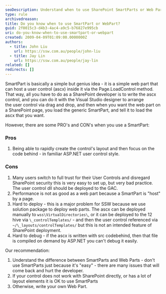 ```yaml
---
seoDescription: Understand when to use SharePoint SmartParts or Web Parts effectively and avoid common pitfalls by considering factors such as control layout complexity, performance requirements, and debugging needs.
type: rule
archivedreason:
title: Do you know when to use SmartPart or WebPart?
guid: 2f0015c3-d4b3-4ac4-a9c5-b76827e995cb
uri: do-you-know-when-to-use-smartpart-or-webpart
created: 2009-04-09T01:09:00.0000000Z
authors:
  - title: John Liu
    url: https://ssw.com.au/people/john-liu
  - title: Jay Lin
    url: https://ssw.com.au/people/jay-lin
related: []
redirects: []
---
```


SmartPart is basically a simple but genius idea - it is a simple web part that can host a user control (ascx) inside it via the Page.LoadControl method. That way, all you have to do as a SharePoint developer is to write the ascx control, and you can do it with the Visual Studio designer to arrange the user control via drag and drop, and then when you want the web part on a SharePoint page, you load the generic SmartPart, and tell it to load the ascx that you want.

However, there are some PRO's and CON's when you use a SmartPart:
### Pros

1. Being able to rapidly create the control's layout and then focus on the code behind - in familiar ASP.NET user control style.

### Cons

1. Many users switch to full trust for their User Controls and disregard SharePoint security this is very easy to set up, but very bad practice. The user control dll should be deployed to the GAC.
2. Performance is not as good as a web part because a SmartPart is "host" by a page.
3. Hard to deploy - this is a major problem for SSW because we use solution package to deploy web parts. The ascx can be deployed manually to `wss\VirtualDirectories\`, or it can be deployed to the 12 hive via `\_controlTemplates/` - and then the user control referenced via `~/\_layouts/controlTemplates/` but this is not an intended feature of SharePoint deployment.
4. Hard to debug - if the ascx is written with src codebehind, then that file is compiled on demand by ASP.NET you can't debug it easily.

Our recommendation:

1. Understand the difference between SmartParts and Web Parts - don't use SmartParts just because it's "easy" - there are many issues that will come back and hurt the developer.
2. If your control does not work with SharePoint directly, or has a lot of layout elements it is OK to use SmartParts
3. Otherwise, write your own Web Part.